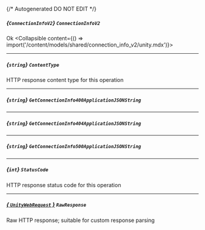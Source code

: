 {/* Autogenerated DO NOT EDIT  */}

##### *{`ConnectionInfoV2`}* `ConnectionInfoV2`
Ok
<Collapsible content={() => import('/content/models/shared/connection_info_v2/unity.mdx')}>
</Collapsible>

---
##### *{`string`}* `ContentType`
HTTP response content type for this operation

---
##### *{`string`}* `GetConnectionInfo400ApplicationJSONString`

---
##### *{`string`}* `GetConnectionInfo404ApplicationJSONString`

---
##### *{`string`}* `GetConnectionInfo500ApplicationJSONString`

---
##### *{`int`}* `StatusCode`
HTTP response status code for this operation

---
##### [*{ `UnityWebRequest` }*](https://docs.unity3d.com/2021.3/Documentation/ScriptReference/Networking.UnityWebRequest.html) `RawResponse`
Raw HTTP response; suitable for custom response parsing

